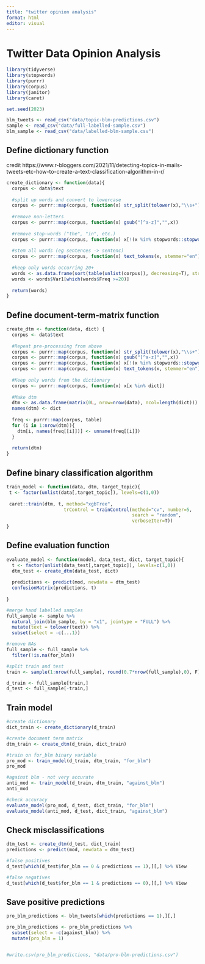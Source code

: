 ```yaml
---
title: "twitter opinion analysis"
format: html
editor: visual
---
```


# Twitter Data Opinion Analysis

```r
library(tidyverse)
library(stopwords)
library(purrr)
library(corpus)
library(janitor)
library(caret)

set.seed(2023)

blm_tweets <- read_csv("data/topic-blm-predictions.csv")
sample <- read_csv("data/full-labelled-sample.csv")
blm_sample <- read_csv("data/labelled-blm-sample.csv")
```


## Define dictionary function
credit https://www.r-bloggers.com/2021/11/detecting-topics-in-mails-tweets-etc-how-to-create-a-text-classification-algorithm-in-r/ 

```r
create_dictionary <- function(data){
  corpus <- data$text
  
  #split up words and convert to lowercase
  corpus <- purrr::map(corpus, function(x) str_split(tolower(x),"\\s+") %>% unlist) 
  
  #remove non-letters
  corpus <- purrr::map(corpus, function(x) gsub("[^a-z]","",x))
  
  #remove stop-words ("the", "in", etc.)
  corpus <- purrr::map(corpus, function(x) x[!(x %in% stopwords::stopwords("en"))])
  
  #stem all words (eg sentences -> sentenc)
  corpus <- purrr::map(corpus, function(x) text_tokens(x, stemmer="en") %>% unlist)
  
  #keep only words occurring 20+
  words <- as.data.frame(sort(table(unlist(corpus)), decreasing=T), stringsAsFactors = F)
  words <- words$Var1[which(words$Freq >=20)]
  
  return(words)  
}
```

## Define document-term-matrix function

```r
create_dtm <- function(data, dict) {
  corpus <- data$text
  
  #Repeat pre-processing from above
  corpus <- purrr::map(corpus, function(x) str_split(tolower(x),"\\s+") %>% unlist) 
  corpus <- purrr::map(corpus, function(x) gsub("[^a-z]","",x))
  corpus <- purrr::map(corpus, function(x) x[!(x %in% stopwords::stopwords("en"))])
  corpus <- purrr::map(corpus, function(x) text_tokens(x, stemmer="en") %>% unlist)
  
  #Keep only words from the dictionary
  corpus <- purrr::map(corpus, function(x) x[x %in% dict])
  
  #Make dtm
  dtm <- as.data.frame(matrix(0L, nrow=nrow(data), ncol=length(dict)))
  names(dtm) <- dict
  
  freq <- purrr::map(corpus, table)
  for (i in 1:nrow(dtm)){
    dtm[i, names(freq[[i]])] <- unname(freq[[i]])
  }
  
  return(dtm)
}
```

## Define binary classification algorithm
```r
train_model <- function(data, dtm, target_topic){
 t <- factor(unlist(data[,target_topic]), levels=c(1,0))
 
 caret::train(dtm, t, method="xgbTree",
                     trControl = trainControl(method="cv", number=5, 
                                              search = "random", 
                                              verboseIter=T))
}
```

## Define evaluation function
```r
evaluate_model <- function(model, data_test, dict, target_topic){
  t <- factor(unlist(data_test[,target_topic]), levels=c(1,0))
  dtm_test <- create_dtm(data_test, dict)
  
  predictions <- predict(mod, newdata = dtm_test)
  confusionMatrix(predictions, t)
  
}
```


```r
#merge hand labelled samples
full_sample <- sample %>% 
  natural_join(blm_sample, by = "x1", jointype = "FULL") %>% 
  mutate(text = tolower(text)) %>% 
  subset(select = -c(...1))

#remove NAs
full_sample <- full_sample %>% 
  filter(!is.na(for_blm))
```

```r
#split train and test
train <- sample(1:nrow(full_sample), round(0.7*nrow(full_sample),0), F)

d_train <- full_sample[train,]
d_test <- full_sample[-train,]
```

## Train model
```r
#create dictionary
dict_train <- create_dictionary(d_train)

#create document term matrix
dtm_train <- create_dtm(d_train, dict_train)

#train on for_blm binary variable
pro_mod <- train_model(d_train, dtm_train, "for_blm")
pro_mod

#against blm - not very accurate
anti_mod <- train_model(d_train, dtm_train, "against_blm")
anti_mod

#check accuracy
evaluate_model(pro_mod, d_test, dict_train, "for_blm")
evaluate_model(anti_mod, d_test, dict_train, "against_blm")

```

## Check misclassifications
```r
dtm_test <- create_dtm(d_test, dict_train)
predictions <- predict(mod, newdata = dtm_test)

#false positives
d_test[which(d_test$for_blm == 0 & predictions == 1),][,] %>% View

#false negatives
d_test[which(d_test$for_blm == 1 & predictions == 0),][,] %>% View
```

## Save positive predictions 
```r
pro_blm_predictions <- blm_tweets[which(predictions == 1),][,] 

pro_blm_predictions <- pro_blm_predictions %>% 
  subset(select = -c(against_blm)) %>% 
  mutate(pro_blm = 1)


#write.csv(pro_blm_predictions, "data/pro-blm-predictions.csv")
```

